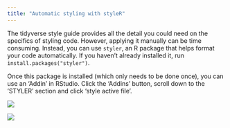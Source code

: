 ```yaml
---
title: "Automatic styling with styleR"
---
```


The tidyverse style guide provides all the detail you could need on the specifics of styling code. However, applying it manually can be time consuming. Instead, you can use `styler`, an R package that helps format your code automatically. If you haven't already installed it, run `install.packages("styler")`.

Once this package is installed (which only needs to be done once), you can use an 'Addin' in RStudio. Click the 'Addins' button, scroll down to the 'STYLER' section and click 'style active file'.

![](addins.png){fig-alt="Image of the RStudio toolbar with the Addins button highlighted." fig-align="center"}

![](styleactivefile.png){fig-alt="Image of the RStudio STYLER section of 'Addins'." fig-align="center"}